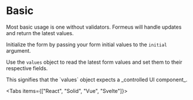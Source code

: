 

# Basic

Most basic usage is one without validators. Formeus will handle updates and return
the latest values.

Initialize the form by passing your form initial values to the `initial` argument.

Use the `values` object to read the latest form values and set them to their respective fields.

<Callout type="info" emoji="ℹ️">
  This signifies that the `values` object expects a _controlled UI component_.
</Callout>

<Tabs items={["React", "Solid", "Vue", "Svelte"]}>
  <Tab>
    <ReactBasic />
  </Tab>
  <Tab>
    <SolidBasic />
  </Tab>
  <Tab>
    <VueBasic />
  </Tab>
  <Tab>
    <SvelteBasic />
  </Tab>
</Tabs>
